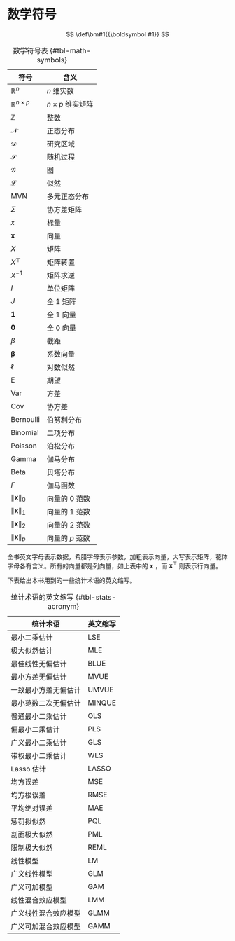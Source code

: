 # 数学符号 {#sec-math-notations}

::: hidden
$$
 \def\bm#1{{\boldsymbol #1}}
$$
:::

| 符号                     | 含义                 |
|--------------------------|----------------------|
| $\mathbb{R}^n$           | $n$ 维实数           |
| $\mathbb{R}^{n\times p}$ | $n\times p$ 维实矩阵 |
| $\mathbb{Z}$             | 整数                 |
| $\mathcal{N}$            | 正态分布             |
| $\mathcal{D}$            | 研究区域             |
| $\mathcal{S}$            | 随机过程             |
| $\mathcal{G}$            | 图                   |
| $\mathcal{L}$            | 似然                 |
| $\mathrm{MVN}$           | 多元正态分布         |
| $\Sigma$                 | 协方差矩阵           |
| $x$                      | 标量                 |
| $\bm{x}$                 | 向量                 |
| $X$                      | 矩阵                 |
| $X^{\top}$               | 矩阵转置             |
| $X^{-1}$                 | 矩阵求逆             |
| $I$                      | 单位矩阵             |
| $J$                      | 全 1 矩阵            |
| $\bm{1}$                 | 全 1 向量            |
| $\bm{0}$                 | 全 0 向量            |
| $\beta$                  | 截距                 |
| $\bm{\beta}$             | 系数向量             |
| $\ell$                   | 对数似然             |
| $\mathsf{E}$             | 期望                 |
| $\mathsf{Var}$           | 方差                 |
| $\mathsf{Cov}$           | 协方差               |
| $\mathrm{Bernoulli}$     | 伯努利分布           |
| $\mathrm{Binomial}$      | 二项分布             |
| $\mathrm{Poisson}$       | 泊松分布             |
| $\mathrm{Gamma}$         | 伽马分布             |
| $\mathrm{Beta}$          | 贝塔分布             |
| $\Gamma$                 | 伽马函数             |
| $\|\bm{x}\|_0$           | 向量的 0 范数        |
| $\|\bm{x}\|_1$           | 向量的 1 范数        |
| $\|\bm{x}\|_2$           | 向量的 2 范数        |
| $\|\bm{x}\|_p$           | 向量的 $p$ 范数      |

: 数学符号表 {#tbl-math-symbols}

全书英文字母表示数据，希腊字母表示参数，加粗表示向量，大写表示矩阵，花体字母各有含义。所有的向量都是列向量，如上表中的 $\bm{x}$ ，而 $\bm{x}^{\top}$ 则表示行向量。

下表给出本书用到的一些统计术语的英文缩写。

| 统计术语             | 英文缩写 |
|----------------------|----------|
| 最小二乘估计         | LSE      |
| 极大似然估计         | MLE      |
| 最佳线性无偏估计     | BLUE     |
| 最小方差无偏估计     | MVUE     |
| 一致最小方差无偏估计 | UMVUE    |
| 最小范数二次无偏估计 | MINQUE   |
| 普通最小二乘估计     | OLS      |
| 偏最小二乘估计       | PLS      |
| 广义最小二乘估计     | GLS      |
| 带权最小二乘估计     | WLS      |
| Lasso 估计           | LASSO    |
| 均方误差             | MSE      |
| 均方根误差           | RMSE     |
| 平均绝对误差         | MAE      |
| 惩罚拟似然           | PQL      |
| 剖面极大似然         | PML      |
| 限制极大似然         | REML     |
| 线性模型             | LM       |
| 广义线性模型         | GLM      |
| 广义可加模型         | GAM      |
| 线性混合效应模型     | LMM      |
| 广义线性混合效应模型 | GLMM     |
| 广义可加混合效应模型 | GAMM     |

: 统计术语的英文缩写 {#tbl-stats-acronym}
